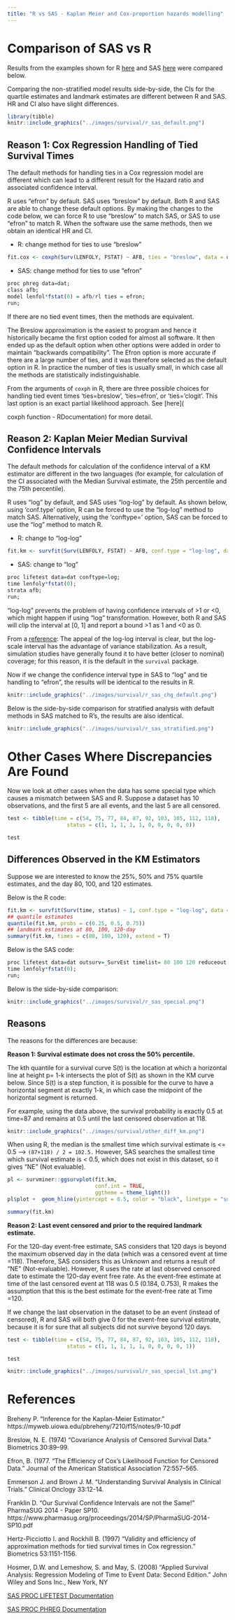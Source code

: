 ```yaml
---
title: "R vs SAS - Kaplan Meier and Cox-proportion hazards modelling"
---
```


# Comparison of SAS vs R

Results from the examples shown for R [here](https://psiaims.github.io/CAMIS/R/survival.html) and SAS [here](https://psiaims.github.io/CAMIS/SAS/survival.html) were compared below.

Comparing the non-stratified model results side-by-side, the CIs for the quartile estimates and landmark estimates are different between R and SAS. HR and CI also have slight differences.

```r
library(tibble)
knitr::include_graphics("../images/survival/r_sas_default.png")   
```

## Reason 1: Cox Regression Handling of Tied Survival Times

The default methods for handling ties in a Cox regression model are different which can lead to a different result for the Hazard ratio and associated confidence interval.

R uses "efron" by default. SAS uses "breslow" by default. Both R and SAS are able to change these default options. By making the changes to the code below, we can force R to use "breslow" to match SAS, or SAS to use "efron" to match R. When the software use the same methods, then we obtain an identical HR and CI.

-   R: change method for ties to use "breslow"

```r
fit.cox <- coxph(Surv(LENFOLY, FSTAT) ~ AFB, ties = "breslow", data = dat)
```

-   SAS: change method for ties to use "efron"

```r
proc phreg data=dat;
class afb;
model lenfol*fstat(0) = afb/rl ties = efron;
run;
```

If there are no tied event times, then the methods are equivalent.

The Breslow approximation is the easiest to program and hence it historically became the first option coded for almost all software. It then ended up as the default option when other options were added in order to maintain "backwards compatibility". The Efron option is more accurate if there are a large number of ties, and it was therefore selected as the default option in R. In practice the number of ties is usually small, in which case all the methods are statistically indistinguishable.

From the arguments of `coxph` in R, there are three possible choices for handling tied event times 'ties=breslow', 'ties=efron', or 'ties='clogit'. This last option is an exact partial likelihood approach. See [here](

coxph function - RDocumentation) for more detail.

## Reason 2: Kaplan Meier Median Survival Confidence Intervals

The default methods for calculation of the confidence interval of a KM estimator are different in the two languages (for example, for calculation of the CI associated with the Median Survival estimate, the 25th percentile and the 75th percentile).

R uses "log" by default, and SAS uses "log-log" by default. As shown below, using 'conf.type' option, R can be forced to use the "log-log" method to match SAS. Alternatively, using the 'conftype=' option, SAS can be forced to use the "log" method to match R.

-   R: change to "log-log"

```r
fit.km <- survfit(Surv(LENFOLY, FSTAT) ~ AFB, conf.type = "log-log", data = dat)
```

-   SAS: change to "log"

```r
proc lifetest data=dat conftype=log;
time lenfoly*fstat(0);
strata afb;
run;
```

"log-log" prevents the problem of having confidence intervals of \>1 or \<0, which might happen if using "log" transformation. However, both R and SAS will clip the interval at \[0, 1\] and report a bound \>1 as 1 and \<0 as 0.

From a [reference](https://myweb.uiowa.edu/pbreheny/7210/f15/notes/9-10.pdf): The appeal of the log-log interval is clear, but the log-scale interval has the advantage of variance stabilization. As a result, simulation studies have generally found it to have better (closer to nominal) coverage; for this reason, it is the default in the `survival` package.

Now if we change the confidence interval type in SAS to "log" and tie handling to "efron", the results will be identical to the results in R.

```r
knitr::include_graphics("../images/survival/r_sas_chg_default.png")   
```

Below is the side-by-side comparison for stratified analysis with default methods in SAS matched to R's, the results are also identical.

```r
knitr::include_graphics("../images/survival/r_sas_stratified.png")   
```

# Other Cases Where Discrepancies Are Found

Now we look at other cases when the data has some special type which causes a mismatch between SAS and R. Suppose a dataset has 10 observations, and the first 5 are all events, and the last 5 are all censored.

```r
test <- tibble(time = c(54, 75, 77, 84, 87, 92, 103, 105, 112, 118), 
                   status = c(1, 1, 1, 1, 1, 0, 0, 0, 0, 0))

test
```

## Differences Observed in the KM Estimators

Suppose we are interested to know the 25%, 50% and 75% quartile estimates, and the day 80, 100, and 120 estimates.

Below is the R code:

```r
fit.km <- survfit(Surv(time, status) ~ 1, conf.type = "log-log", data = test)
## quantile estimates
quantile(fit.km, probs = c(0.25, 0.5, 0.75))
## landmark estimates at 80, 100, 120-day
summary(fit.km, times = c(80, 100, 120), extend = T)
```

Below is the SAS code:

```r
proc lifetest data=dat outsurv=_SurvEst timelist= 80 100 120 reduceout stderr; 
time lenfoly*fstat(0);
run;
```

Below is the side-by-side comparison:

```r
knitr::include_graphics("../images/survival/r_sas_special.png")   
```

## Reasons

The reasons for the differences are because:

**Reason 1: Survival estimate does not cross the 50% percentile.**

The kth quantile for a survival curve S(t) is the location at which a horizontal line at height p= 1-k intersects the plot of S(t) as shown in the KM curve below. Since S(t) is a step function, it is possible for the curve to have a horizontal segment at exactly 1-k, in which case the midpoint of the horizontal segment is returned.

For example, using the data above, the survival probability is exactly 0.5 at time=87 and remains at 0.5 until the last censored observation at 118.

```r
knitr::include_graphics("../images/survival/other_diff_km.png")   
```

When using R, the median is the smallest time which survival estimate is \<= 0.5 --\> `(87+118) / 2 = 102.5.` However, SAS searches the smallest time which survival estimate is \< 0.5, which does not exist in this dataset, so it gives "NE" (Not evaluable).

```r
pl <- survminer::ggsurvplot(fit.km, 
                            conf.int = TRUE,
                            ggtheme = theme_light()) 
pl$plot +  geom_hline(yintercept = 0.5, color = "black", linetype = "solid")  

summary(fit.km)
```

**Reason 2: Last event censored and prior to the required landmark estimate.**

For the 120-day event-free estimate, SAS considers that 120 days is beyond the maximum observed day in the data (which was a censored event at time =118). Therefore, SAS considers this as Unknown and returns a result of "NE" (Not-evaluable). However, R uses the rate at last observed censored date to estimate the 120-day event free rate. As the event-free estimate at time of the last censored event at 118 was 0.5 (0.184, 0.753), R makes the assumption that this is the best estimate for the event-free rate at Time =120.

If we change the last observation in the dataset to be an event (instead of censored), R and SAS will both give 0 for the event-free survival estimate, because it is for sure that all subjects did not survive beyond 120 days.

```r
test <- tibble(time = c(54, 75, 77, 84, 87, 92, 103, 105, 112, 118), 
                   status = c(1, 1, 1, 1, 1, 0, 0, 0, 0, 1))

test
```

```r
knitr::include_graphics("../images/survival/r_sas_special_lst.png")   
```

# References

Breheny P. "Inference for the Kaplan-Meier Estimator." https://myweb.uiowa.edu/pbreheny/7210/f15/notes/9-10.pdf

Breslow, N. E. (1974) "Covariance Analysis of Censored Survival Data." Biometrics 30:89--99.

Efron, B. (1977. "The Efficiency of Cox's Likelihood Function for Censored Data." Journal of the American Statistical Association 72:557--565.

Emmerson J. and Brown J. M. "Understanding Survival Analysis in Clinical Trials." Clinical Onclogy 33:12-14.

Franklin D. "Our Survival Confidence Intervals are not the Same!" PharmaSUG 2014 - Paper SP10. https://www.pharmasug.org/proceedings/2014/SP/PharmaSUG-2014-SP10.pdf

Hertz-Picciotto I. and Rockhill B. (1997) "Validity and efficiency of approximation methods for tied survival times in Cox regression." Biometrics 53:1151-1156.

Hosmer, D.W. and Lemeshow, S. and May, S. (2008) "Applied Survival Analysis: Regression Modeling of Time to Event Data: Second Edition." John Wiley and Sons Inc., New York, NY

[SAS PROC LIFETEST Documentation](https://documentation.sas.com/doc/en/statug/15.2/statug_lifetest_details03.htm)

[SAS PROC PHREG Documentation](https://documentation.sas.com/doc/en/pgmsascdc/9.4_3.4/statug/statug_phreg_toc.htm)
